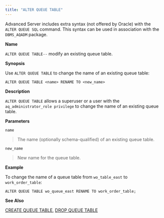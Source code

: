 ```yaml
---
title: "ALTER QUEUE TABLE"
---
```


<div id="alter_queue_table" class="registered_link"></div>


Advanced Server includes extra syntax (not offered by Oracle) with the `ALTER QUEUE SQL` command. This syntax can be used in association with the `DBMS_AQADM` package.

**Name**

`ALTER QUEUE TABLE--` modify an existing queue table.

**Synopsis**

Use `ALTER QUEUE TABLE` to change the name of an existing queue table:

``` text
ALTER QUEUE TABLE <name> RENAME TO <new_name>
```

**Description**

`ALTER QUEUE TABLE` allows a superuser or a user with the `aq_administrator_role privilege` to change the name of an existing queue table.

**Parameters**

`name`

> The name (optionally schema-qualified) of an existing queue table.

`new_name`

> New name for the queue table.

**Example**

To change the name of a queue table from `wo_table_east` to `work_order_table`:

``` text
ALTER QUEUE TABLE wo_queue_east RENAME TO work_order_table;
```

**See Also**

[CREATE QUEUE TABLE](#create_queue_table), [DROP QUEUE TABLE](#drop_queue_table)
